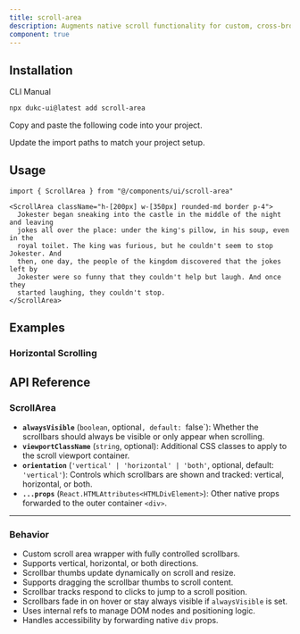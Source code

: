 ```yaml
---
title: scroll-area
description: Augments native scroll functionality for custom, cross-browser styling.
component: true
---
```


<ComponentPreview
  name="scroll-area-1"
  description="A scroll area component."
/>

## Installation

<Tabs defaultValue="cli">

<TabsList>
  <TabsTrigger value="cli">CLI</TabsTrigger>
  <TabsTrigger value="manual">Manual</TabsTrigger>
</TabsList>
<TabsContent value="cli">

```bash
npx dukc-ui@latest add scroll-area
```

</TabsContent>

<TabsContent value="manual">

<Steps>

<Step>Copy and paste the following code into your project.</Step>

<ComponentSource name="scroll-area" />

<Step>Update the import paths to match your project setup.</Step>

</Steps>

</TabsContent>

</Tabs>

## Usage

```tsx
import { ScrollArea } from "@/components/ui/scroll-area"
```

```tsx
<ScrollArea className="h-[200px] w-[350px] rounded-md border p-4">
  Jokester began sneaking into the castle in the middle of the night and leaving
  jokes all over the place: under the king's pillow, in his soup, even in the
  royal toilet. The king was furious, but he couldn't seem to stop Jokester. And
  then, one day, the people of the kingdom discovered that the jokes left by
  Jokester were so funny that they couldn't help but laugh. And once they
  started laughing, they couldn't stop.
</ScrollArea>
```

## Examples

### Horizontal Scrolling

<ComponentPreview name="scroll-area-2" />

## API Reference

### **ScrollArea**

* **`alwaysVisible`** (`boolean`, optional`, default: `false\`): Whether the scrollbars should always be visible or only appear when scrolling.
* **`viewportClassName`** (`string`, optional): Additional CSS classes to apply to the scroll viewport container.
* **`orientation`** (`'vertical' | 'horizontal' | 'both'`, optional, default: `'vertical'`): Controls which scrollbars are shown and tracked: vertical, horizontal, or both.
* **`...props`** (`React.HTMLAttributes<HTMLDivElement>`): Other native props forwarded to the outer container `<div>`.

---

### **Behavior**

* Custom scroll area wrapper with fully controlled scrollbars.
* Supports vertical, horizontal, or both directions.
* Scrollbar thumbs update dynamically on scroll and resize.
* Supports dragging the scrollbar thumbs to scroll content.
* Scrollbar tracks respond to clicks to jump to a scroll position.
* Scrollbars fade in on hover or stay always visible if `alwaysVisible` is set.
* Uses internal refs to manage DOM nodes and positioning logic.
* Handles accessibility by forwarding native `div` props.

